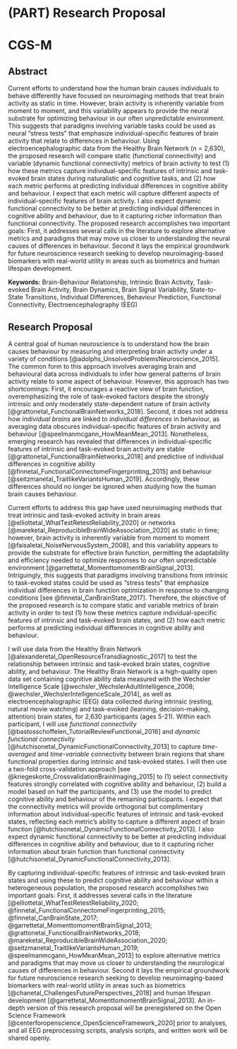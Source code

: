 # (PART) Research Proposal {-}

# CGS-M

## Abstract

Current efforts to understand how the human brain causes individuals to behave differently have focused on neuroimaging methods that treat brain activity as static in time. However, brain activity is inherently variable from moment to moment, and this variability appears to provide the neural substrate for optimizing behaviour in our often unpredictable environment. This suggests that paradigms involving variable tasks could be used as neural “stress tests” that emphasize individual-specific features of brain activity that relate to differences in behaviour. Using electroencephalographic data from the Healthy Brain Network (n = 2,630), the proposed research will compare static (functional connectivity) and variable (dynamic functional connectivity) metrics of brain activity to test (1) how these metrics capture individual-specific features of intrinsic and task-evoked brain states during naturalistic and cognitive tasks, and (2) how each metric performs at predicting individual differences in cognitive ability and behaviour. I expect that each metric will capture different aspects of individual-specific features of brain activity. I also expect dynamic functional connectivity to be better at predicting individual differences in cognitive ability and behaviour, due to it capturing richer information than functional connectivity. The proposed research accomplishes two important goals: First, it addresses several calls in the literature to explore alternative metrics and paradigms that may move us closer to understanding the neural causes of differences in behaviour. Second it lays the empirical groundwork for future neuroscience research seeking to develop neuroimaging-based biomarkers with real-world utility in areas such as biometrics and human lifespan development.

**Keywords:** Brain-Behaviour Relationship, Intrinsic Brain Activity, Task-evoked Brain Activity, Brain Dynamics, Brain Signal Variability, State-to-State Transitions, Individual Differences, Behaviour Prediction, Functional Connectivity, Electroencephalography (EEG)

## Research Proposal

A central goal of human neuroscience is to understand how the brain causes behaviour by measuring and interpreting brain activity under a variety of conditions [@adolphs_UnsolvedProblemsNeuroscience_2015]. The common form to this approach involves averaging brain and behavioural data across individuals to infer how general patterns of brain activity relate to some aspect of behaviour. However, this approach has two shortcomings: First, it encourages a reactive view of brain function, overemphasizing the role of task-evoked factors despite the strongly intrinsic and only moderately state-dependent nature of brain activity [@grattonetal_FunctionalBrainNetworks_2018]. Second, it does not address how *individual brains* are linked to *individual differences* in behaviour, as averaging data obscures individual-specific features of brain activity and behaviour [@speelmanmcgann_HowMeanMean_2013]. Nonetheless, emerging research has revealed that differences in individual-specific features of intrinsic and task-evoked brain activity are stable [@grattonetal_FunctionalBrainNetworks_2018] and predictive of individual differences in cognitive ability [@finnetal_FunctionalConnectomeFingerprinting_2015] and behaviour [@seitzmanetal_TraitlikeVariantsHuman_2019]. Accordingly, these differences should no longer be ignored when studying how the human brain causes behaviour.

Current efforts to address this gap have used neuroimaging methods that treat intrinsic and task-evoked activity in brain areas [@elliottetal_WhatTestRetestReliability_2020] or networks [@mareketal_ReproducibleBrainWideAssociation_2020] as static in time; however, brain activity is inherently variable from moment to moment [@faisaletal_NoiseNervousSystem_2008], and this variability appears to provide the substrate for effective brain function, permitting the adaptability and efficiency needed to optimize responses to our often unpredictable environment [@garrettetal_MomenttomomentBrainSignal_2013]. Intriguingly, this suggests that paradigms involving transitions from intrinsic to task-evoked states could be used as “stress tests” that emphasize individual differences in brain function optimization in response to changing conditions [see @finnetal_CanBrainState_2017]. Therefore, the objective of the proposed research is to compare static and variable metrics of brain activity in order to test (1) how these metrics capture individual-specific features of intrinsic and task-evoked brain states, and (2) how each metric performs at predicting individual differences in cognitive ability and behaviour.

I will use data from the Healthy Brain Network [@alexanderetal_OpenResourceTransdiagnostic_2017] to test the relationship between intrinsic and task-evoked brain states, cognitive ability, and behaviour. The Healthy Brain Network is a high-quality open data set containing cognitive ability data measured with the Wechsler Intelligence Scale [@wechsler_WechslerAdultIntelligence_2008; @wechsler_WechslerIntelligenceScale_2014], as well as electroencephalographic (EEG) data collected during intrinsic (resting, natural movie watching) and task-evoked (learning, decision-making, attention) brain states, for 2,630 participants (ages 5-21). Within each participant, I will use *functional connectivity* [@bastosschoffelen_TutorialReviewFunctional_2016] and *dynamic functional connectivity* [@hutchisonetal_DynamicFunctionalConnectivity_2013] to capture *time-averaged* and *time-variable* connectivity between brain regions that share functional properties during intrinsic and task-evoked states. I will then use a two-fold cross-validation approach [see @kriegeskorte_CrossvalidationBrainImaging_2015] to (1) select connectivity features strongly correlated with cognitive ability and behaviour, (2) build a model based on half the participants, and (3) use the model to predict cognitive ability and behaviour of the remaining participants. I expect that the connectivity metrics will provide orthogonal but complimentary information about individual-specific features of intrinsic and task-evoked states, reflecting each metric’s ability to capture a different aspect of brain function [@hutchisonetal_DynamicFunctionalConnectivity_2013]. I also expect dynamic functional connectivity to be better at predicting individual differences in cognitive ability and behaviour, due to it capturing richer information about brain function than functional connectivity [@hutchisonetal_DynamicFunctionalConnectivity_2013].

By capturing individual-specific features of intrinsic and task-evoked brain states and using these to predict cognitive ability and behaviour within a heterogeneous population, the proposed research accomplishes two important goals: First, it addresses several calls in the literature [@elliottetal_WhatTestRetestReliability_2020; @finnetal_FunctionalConnectomeFingerprinting_2015; @finnetal_CanBrainState_2017; @garrettetal_MomenttomomentBrainSignal_2013; @grattonetal_FunctionalBrainNetworks_2018; @mareketal_ReproducibleBrainWideAssociation_2020; @seitzmanetal_TraitlikeVariantsHuman_2019; @speelmanmcgann_HowMeanMean_2013] to explore alternative metrics and paradigms that may move us closer to understanding the neurological causes of differences in behaviour. Second it lays the empirical groundwork for future neuroscience research seeking to develop neuroimaging-based biomarkers with real-world utility in areas such as biometrics [@chanetal_ChallengesFuturePerspectives_2018] and human lifespan development [@garrettetal_MomenttomomentBrainSignal_2013]. An in-depth version of this research proposal will be preregistered on the Open Science Framework [@centerforopenscience_OpenScienceFramework_2020] prior to analyses, and all EEG preprocessing scripts, analysis scripts, and written work will be shared openly.
